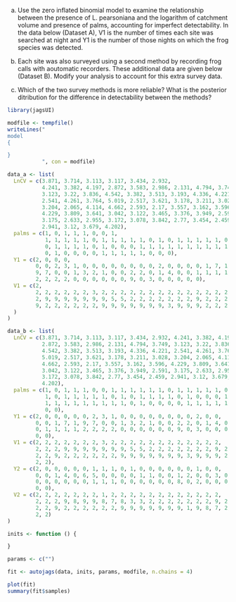 a) Use the zero inflated binomial model to examine the relationship between the presence of L. pearsoniana and the logarithm of catchment volume and presence of palms, accounting for imperfect detectability. In the data below (Dataset A), V1 is the number of times each site was searched at night and Y1 is the number of those nights on which the frog species was detected.

b) Each site was also surveyed using a second method by recording frog calls with aoutomatic recorders. These additional data are given below (Dataset B). Modify your analysis to account for this extra survey data. 

c) Which of the two survey methods is more reliable? What is the posterior ditribution for the difference in detectability between the methods?

```r
library(jagsUI)
```

```r
modfile <- tempfile()
writeLines("
model
{

}
           ", con = modfile)
```

```r
data_a <- list(
  LnCV = c(3.871, 3.714, 3.113, 3.117, 3.434, 2.932, 
           4.241, 3.382, 4.197, 2.872, 3.583, 2.986, 2.131, 4.794, 3.749, 
           3.123, 3.22, 3.836, 4.542, 3.382, 3.513, 3.193, 4.336, 4.221, 
           2.541, 4.261, 3.764, 5.019, 2.517, 3.621, 3.178, 3.211, 3.028, 
           3.204, 2.065, 4.114, 4.662, 2.593, 2.17, 3.557, 3.162, 3.596, 
           4.229, 3.809, 3.641, 3.042, 3.122, 3.465, 3.376, 3.949, 2.591, 
           3.175, 2.633, 2.955, 3.172, 3.078, 3.842, 2.77, 3.454, 2.459, 
           2.941, 3.12, 3.679, 4.202),
  palms = c(1, 0, 1, 1, 1, 0, 0, 1, 
            1, 1, 1, 1, 1, 0, 1, 1, 1, 1, 1, 0, 1, 0, 1, 1, 1, 1, 1, 0, 1, 
            0, 1, 1, 1, 1, 0, 1, 0, 0, 0, 1, 1, 1, 1, 1, 1, 1, 1, 1, 1, 1, 
            0, 1, 0, 0, 0, 0, 1, 1, 1, 1, 1, 0, 0, 0),
  Y1 = c(2, 0, 0, 0, 
         0, 0, 2, 3, 1, 0, 0, 0, 0, 0, 0, 0, 0, 2, 0, 0, 0, 0, 1, 7, 1, 
         9, 7, 0, 0, 1, 3, 2, 1, 0, 0, 2, 2, 0, 1, 4, 0, 0, 1, 1, 1, 1, 
         2, 2, 2, 2, 0, 0, 0, 0, 0, 0, 9, 0, 3, 0, 0, 0, 0, 0),
  V1 = c(2, 
         2, 2, 2, 2, 2, 2, 3, 2, 2, 2, 2, 2, 2, 2, 2, 2, 2, 2, 2, 2, 2, 
         2, 9, 9, 9, 9, 9, 9, 9, 5, 5, 2, 2, 2, 2, 2, 2, 2, 9, 2, 2, 2, 
         9, 2, 2, 2, 2, 2, 2, 9, 9, 9, 9, 9, 9, 9, 3, 9, 9, 9, 2, 2, 2
  )
)

data_b <- list(
  LnCV = c(3.871, 3.714, 3.113, 3.117, 3.434, 2.932, 4.241, 3.382, 4.197, 
           2.872, 3.583, 2.986, 2.131, 4.794, 3.749, 3.123, 3.22, 3.836, 
           4.542, 3.382, 3.513, 3.193, 4.336, 4.221, 2.541, 4.261, 3.764, 
           5.019, 2.517, 3.621, 3.178, 3.211, 3.028, 3.204, 2.065, 4.114, 
           4.662, 2.593, 2.17, 3.557, 3.162, 3.596, 4.229, 3.809, 3.641, 
           3.042, 3.122, 3.465, 3.376, 3.949, 2.591, 3.175, 2.633, 2.955, 
           3.172, 3.078, 3.842, 2.77, 3.454, 2.459, 2.941, 3.12, 3.679, 
           4.202),
  palms = c(1, 0, 1, 1, 1, 0, 0, 1, 1, 1, 1, 1, 1, 0, 1, 1, 1, 1, 1, 0, 
            1, 0, 1, 1, 1, 1, 1, 0, 1, 0, 1, 1, 1, 1, 0, 1, 0, 0, 0, 1, 1, 
            1, 1, 1, 1, 1, 1, 1, 1, 1, 0, 1, 0, 0, 0, 0, 1, 1, 1, 1, 1, 0, 
            0, 0),
  Y1 = c(2, 0, 0, 0, 0, 0, 2, 3, 1, 0, 0, 0, 0, 0, 0, 0, 0, 2, 0, 0, 
         0, 0, 1, 7, 1, 9, 7, 0, 0, 1, 3, 2, 1, 0, 0, 2, 2, 0, 1, 4, 0, 
         0, 1, 1, 1, 1, 2, 2, 2, 2, 0, 0, 0, 0, 0, 0, 9, 0, 3, 0, 0, 0, 
         0, 0),
  V1 = c(2, 2, 2, 2, 2, 2, 2, 3, 2, 2, 2, 2, 2, 2, 2, 2, 2, 2, 2, 2, 
         2, 2, 2, 9, 9, 9, 9, 9, 9, 9, 5, 5, 2, 2, 2, 2, 2, 2, 2, 9, 2, 
         2, 2, 9, 2, 2, 2, 2, 2, 2, 9, 9, 9, 9, 9, 9, 9, 3, 9, 9, 9, 2, 
         2, 2),
  Y2 = c(2, 0, 0, 0, 0, 0, 1, 1, 1, 0, 1, 0, 0, 0, 0, 0, 0, 1, 0, 0, 
         0, 0, 1, 4, 0, 6, 5, 0, 0, 0, 0, 1, 1, 0, 0, 1, 2, 0, 0, 3, 0, 
         0, 0, 0, 0, 0, 0, 1, 1, 1, 0, 0, 0, 0, 0, 0, 8, 0, 2, 0, 0, 0, 
         0, 0),
  V2 = c(2, 2, 2, 2, 2, 2, 2, 1, 2, 2, 2, 2, 2, 2, 2, 2, 2, 2, 2, 2, 
         2, 2, 2, 9, 8, 9, 9, 8, 7, 8, 3, 3, 2, 2, 2, 2, 2, 2, 2, 9, 2, 
         2, 2, 9, 2, 2, 2, 2, 2, 2, 9, 9, 9, 9, 9, 9, 9, 1, 9, 8, 7, 2, 
         2, 2)
)
```

```r
inits <- function () {

}
```

```r
params <- c("")
```

```r
fit <- autojags(data, inits, params, modfile, n.chains = 4)
```

```r
plot(fit)
summary(fit$samples)
```



